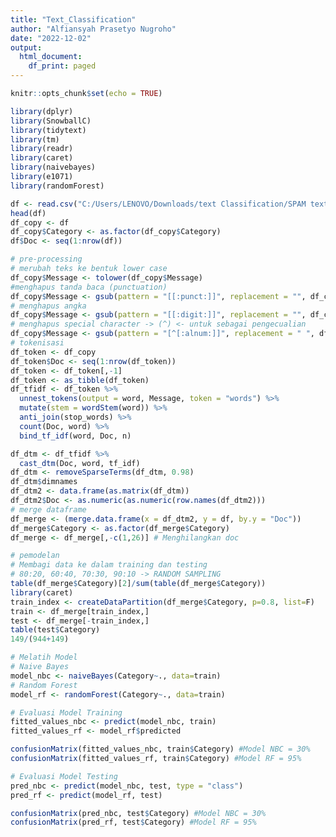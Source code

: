 ---
title: "Text_Classification"
author: "Alfiansyah Prasetyo Nugroho"
date: "2022-12-02"
output:
  html_document:
    df_print: paged
---

```{r setup, include=FALSE}
knitr::opts_chunk$set(echo = TRUE)
```

```{r load}
library(dplyr)
library(SnowballC)
library(tidytext)
library(tm)
library(readr)
library(caret)
library(naivebayes)
library(e1071)
library(randomForest)
```
```{r import_data}
df <- read.csv("C:/Users/LENOVO/Downloads/text Classification/SPAM text message 20170820 - Data.csv")
head(df)
df_copy <- df
df_copy$Category <- as.factor(df_copy$Category)
df$Doc <- seq(1:nrow(df))
```
```{r preprocessing}
# pre-processing
# merubah teks ke bentuk lower case
df_copy$Message <- tolower(df_copy$Message)
#menghapus tanda baca (punctuation)
df_copy$Message <- gsub(pattern = "[[:punct:]]", replacement = "", df_copy$Message)
# menghapus angka
df_copy$Message <- gsub(pattern = "[[:digit:]]", replacement = "", df_copy$Message)
# menghapus special character -> (^) <- untuk sebagai pengecualian
df_copy$Message <- gsub(pattern = "[^[:alnum:]]", replacement = " ", df_copy$Message)
# tokenisasi
df_token <- df_copy
df_token$Doc <- seq(1:nrow(df_token))
df_token <- df_token[,-1]
df_token <- as_tibble(df_token)
df_tfidf <- df_token %>%
  unnest_tokens(output = word, Message, token = "words") %>%
  mutate(stem = wordStem(word)) %>%
  anti_join(stop_words) %>%
  count(Doc, word) %>%
  bind_tf_idf(word, Doc, n)
```
```{r preprocessing_lanjutan}
df_dtm <- df_tfidf %>%
  cast_dtm(Doc, word, tf_idf)
df_dtm <- removeSparseTerms(df_dtm, 0.98)
df_dtm$dimnames
df_dtm2 <- data.frame(as.matrix(df_dtm))
df_dtm2$Doc <- as.numeric(as.numeric(row.names(df_dtm2)))
# merge dataframe
df_merge <- (merge.data.frame(x = df_dtm2, y = df, by.y = "Doc"))
df_merge$Category <- as.factor(df_merge$Category)
df_merge <- df_merge[,-c(1,26)] # Menghilangkan doc
```
```{r pemodelan}
# pemodelan
# Membagi data ke dalam training dan testing
# 80:20, 60:40, 70:30, 90:10 -> RANDOM SAMPLING
table(df_merge$Category)[2]/sum(table(df_merge$Category))
library(caret)
train_index <- createDataPartition(df_merge$Category, p=0.8, list=F)
train <- df_merge[train_index,]
test <- df_merge[-train_index,]
table(test$Category)
149/(944+149)
```
```{r model_training}
# Melatih Model
# Naive Bayes
model_nbc <- naiveBayes(Category~., data=train)
# Random Forest
model_rf <- randomForest(Category~., data=train)
```
```{r model_traing_evaluation}
# Evaluasi Model Training
fitted_values_nbc <- predict(model_nbc, train)
fitted_values_rf <- model_rf$predicted

confusionMatrix(fitted_values_nbc, train$Category) #Model NBC = 30%
confusionMatrix(fitted_values_rf, train$Category) #Model RF = 95%
```
```{r model_testing_evaluation}
# Evaluasi Model Testing
pred_nbc <- predict(model_nbc, test, type = "class")
pred_rf <- predict(model_rf, test)

confusionMatrix(pred_nbc, test$Category) #Model NBC = 30%
confusionMatrix(pred_rf, test$Category) #Model RF = 95%
```
